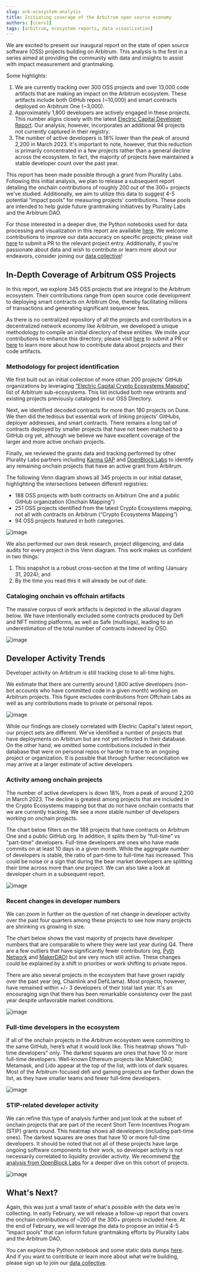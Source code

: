```yaml
---
slug: arb-ecosystem-analysis
title: Initiating coverage of the Arbitrum open source economy
authors: [ccerv1]
tags: [arbitrum, ecosystem reports, data visualization]
---
```


We are excited to present our inaugural report on the state of open source software (OSS) projects building on Arbitrum. This analysis is the first in a series aimed at providing the community with data and insights to assist with impact measurement and grantmaking.

Some highlights:

1. We are currently tracking over 300 OSS projects and over 13,000 code artifacts that are making an impact on the Arbitrum ecosystem. These artifacts include both GitHub repos (~10,000) and smart contracts deployed on Arbitrum One (~3,000).
2. Approximately 1,800 developers are actively engaged in these projects. This number aligns closely with the latest [Electric Capital Developer Report](https://www.developerreport.com/ecosystems/arbitrum). Our analysis, however, incorporates an additional 94 projects not currently captured in their registry.
3. The number of active developers is 18% lower than the peak of around 2,200 in March 2023. It's important to note, however, that this reduction is primarily concentrated in a few projects rather than a general decline across the ecosystem. In fact, the majority of projects have maintained a stable developer count over the past year.

This report has been made possible through a grant from Plurality Labs. Following this initial analysis, we plan to release a subsequent report detailing the onchain contributions of roughly 200 out of the 300+ projects we've studied. Additionally, we aim to utilize this data to suggest 4-5 potential “impact pools” for measuring projects' contributions. These pools are intended to help guide future grantmaking initiatives by Plurality Labs and the Arbitrum DAO.

<!-- truncate -->

For those interested in a deeper dive, the Python notebooks used for data processing and visualization in this report are available [here](https://github.com/opensource-observer/insights/). We welcome contributions to improve our data accuracy on specific projects; please visit [here](https://github.com/opensource-observer/oss-directory) to submit a PR to the relevant project entry. Additionally, if you're passionate about data and wish to contribute or learn more about our endeavors, consider joining our [data collective](https://www.opensource.observer/data-collective)!

## In-Depth Coverage of Arbitrum OSS Projects

In this report, we explore 345 OSS projects that are integral to the Arbitrum ecosystem. Their contributions range from open source code development to deploying smart contracts on Arbitrum One, thereby facilitating millions of transactions and generating significant sequencer fees.

As there is no centralized repository of all the projects and contributors in a decentralized network economy like Arbitrum, we developed a unique methodology to compile an initial directory of these entities. We invite your contributions to enhance this directory; please visit [here](https://github.com/opensource-observer/oss-directory) to submit a PR or [here](https://docs.opensource.observer/docs/contribute/add-update/intro) to learn more about how to contribute data about projects and their code artifacts.

### Methodology for project identification

We first built out an initial collection of more othan 200 projects' GitHub organizations by leveraging [“Electric Capital Crypto Ecosystems Mapping”](https://github.com/electric-capital/crypto-ecosystems) list of Arbitrum sub-ecosystems. This list included both new entrants and existing projects previously cataloged in our OSS Directory.

Next, we identified decoded contracts for more than 180 projects on Dune. We then did the tedious but essential work of linking projects' GitHubs, deployer addresses, and smart contracts. There remains a long tail of contracts deployed by smaller projects that have not been matched to a GitHub org yet, although we believe we have excellent coverage of the larger and more active onchain projects. 

Finally, we reviewed the grants data and tracking performed by other Plurality Labs partners including [Karma GAP](https://gap.karmahq.xyz/arbitrum/) and [OpenBlock Labs](https://www.openblocklabs.com/app/arbitrum/grantees) to identify any remaining onchain projects that have an active grant from Arbitrum.

The following Venn diagram shows all 345 projects in our initial dataset, highlighting the intersections between different registries:

- 188 OSS projects with both contracts on Arbitrum One and a public GitHub organization (Onchain Mapping”)
- 251 OSS projects identified from the latest Crypto Ecosystems mapping, not all with contracts on Arbitrum (“Crypto Ecosystems Mapping”)
- 94 OSS projects featured in both categories.

![image](./venn.png)

We also performed our own desk research, project diligencing, and data audits for every project in this Venn diagram. This work makes us confident in two things:

1. This snapshot is a robust cross-section at the time of writing (January 31, 2024); and 
2. By the time you read this it will already be out of date.

### Cataloging onchain vs offchain artifacts

The massive corpus of work artifacts is depicted in the alluvial diagram below. We have intentionally excluded some contracts produced by Defi and NFT minting platforms, as well as Safe (multisigs), leading to an underestimation of the total number of contracts indexed by OSO.

![image](./coverage-sankey.png)

## Developer Activity Trends

Developer activity on Arbitrum is still tracking close to all-time highs. 

We estimate that there are currently around 1,800 active developers (non-bot accounts who have committed code in a given month) working on Arbitrum projects. This figure excludes contributions from Offchain Labs as well as any contributions made to private or personal repos.

![image](./area-arbitrum-all.png)

While our findings are closely correlated with Electric Capital's latest report, our project sets are different. We've identified a number of projects that have deployments on Arbitrum but are not yet reflected in their database. On the other hand, we omitted some contributions included in their database that were on personal repos or harder to trace to an ongoing project or organization. It is possible that through further reconciliation we may arrive at a larger estimate of active developers.

### Activity among onchain projects

The number of active developers is down 18%, from a peak of around 2,200 in March 2023. The decline is greatest among projects that are included in the Crypto Ecosystems mapping but that do not have onchain contracts that we are currently tracking. We see a more stable number of developers working on onchain projects.

The chart below filters on the 188 projects that have contracts on Arbitrum One and a public GitHub org. In addition, it splits them by "full-time" vs "part-time" developers. Full-time developers are ones who have made commits on at least 10 days in a given month. While the aggregate number of developers is stable, the ratio of part-time to full-time has increased. This could be noise or a sign that during the bear market developers are splitting their time across more than one project. We can also take a look at developer churn in a subsequent report.

![image](./area-arbitrum-onchain.png)

### Recent changes in developer numbers

We can zoom in further on the question of net change in developer activity over the past four quarters among these projects to see how many projects are shrinking vs growing in size. 

The chart below shows the vast majority of projects have developer numbers that are comparable to where they were last year during Q4. There are a few outliers that have significantly fewer contributors (eg, [Pyth Network](https://github.com/orgs/pyth-network/repositories) and [MakerDAO](https://github.com/orgs/makerdao/repositories)) but are very much still active. These changes could be explained by a shift in priorities or work shifting to private repos.

There are also several projects in the ecosystem that have grown rapidly over the past year (eg, Chainlink and DefiLlama). Most projects, however, have remained within +/- 3 developers of their total last year. It's an encouraging sign that there has been remarkable consistency over the past year despite unfavorable market conditions.

![image](./developer-delta-distribution.png)

### Full-time developers in the ecosystem

If all of the onchain projects in the Arbitrum ecosystem were committing to the same GitHub, here’s what it would look like. This heatmap shows "full-time developers" only. The darkest squares are ones that have 10 or more full-time developers. Well-known Ethereum projects like MakerDAO, Metamask, and Lido appear at the top of the list, with lots of dark squares. Most of the Arbitrum-focused defi and gaming projects are farther down the list, as they have smaller teams and fewer full-time developers.

![image](./heatmap-arb.png)

### STIP-related developer activity

We can refine this type of analysis further and just look at the subset of onchain projects that are part of the recent Short Term Incentives Program (STIP) grants round. This heatmap shows all developers (including part-time ones). The darkest squares are ones that have 10 or more full-time developers. It should be noted that not all of these projects have large ongoing software components to their work, so developer activity is not necessarily correlated to liquidity provider activity. We recommend [the analysis from OpenBlock Labs](https://www.openblocklabs.com/app/arbitrum/grantees) for a deeper dive on this cohort of projects.

![image](./heatmap-arb-stip.png)

## What's Next?

Again, this was just a small taste of what's possible with the data we’re collecting. In early February, we will release a follow-up report that covers the onchain contributions of ~200 of the 300+ projects included here. At the end of February, we will leverage the data to propose an initial 4-5 “impact pools” that can inform future grantmaking efforts by Plurality Labs and the Arbitrum DAO.

You can explore the Python notebook and some static data dumps [here](https://github.com/opensource-observer/insights/). And if you want to contribute or learn more about what we're building, please sign up to join our [data collective](https://www.opensource.observer/data-collective).